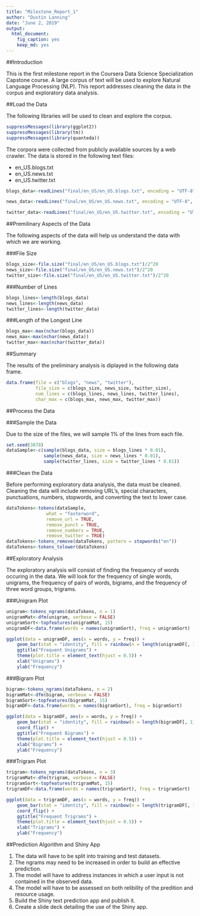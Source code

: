 ---
title: "Milestone_Report_1"
author: "Dustin Lanning"
date: "June 2, 2019"
output: 
  html_document: 
    fig_caption: yes
    keep_md: yes
---

##Introduction

This is the first milestone report in the Coursera Data Science Specialization Capstone course. A large corpus of text will be used to explore Natural Language Processing (NLP). This report addresses cleaning the data in the corpus and exploratory data analysis.

##Load the Data

The following libraries will be used to clean and explore the corpus.

```{r}
suppressMessages(library(ggplot2))
suppressMessages(library(tm))
suppressMessages(library(quanteda))
```

The corpora were collected from publicly available sources by a web crawler. The data is stored in the following text files:

* en_US.blogs.txt
* en_US.news.txt
* en_US.twitter.txt

```{r}
blogs_data<-readLines("final/en_US/en_US.blogs.txt", encoding = "UTF-8", skipNul = TRUE)

news_data<-readLines("final/en_US/en_US.news.txt", encoding = "UTF-8", skipNul = TRUE, warn = FALSE)

twitter_data<-readLines("final/en_US/en_US.twitter.txt", encoding = "UTF-8", skipNul = TRUE)
```

##Premilinary Aspects of the Data

The following aspects of the data will help us understand the data with which we are working.

###File Size

```{r}
blogs_size<-file.size("final/en_US/en_US.blogs.txt")/2^20
news_size<-file.size("final/en_US/en_US.news.txt")/2^20
twitter_size<-file.size("final/en_US/en_US.twitter.txt")/2^20
```

###Number of Lines

```{r}
blogs_lines<-length(blogs_data)
news_lines<-length(news_data)
twitter_lines<-length(twitter_data)
```

###Length of the Longest Line

```{r}
blogs_max<-max(nchar(blogs_data))
news_max<-max(nchar(news_data))
twitter_max<-max(nchar(twitter_data))
```

##Summary

The results of the preliminary analysis is diplayed in the following data frame.

```{r}
data.frame(file = c("blogs", "news", "twitter"),
           file_size = c(blogs_size, news_size, twitter_size),
           num_lines = c(blogs_lines, news_lines, twitter_lines),
           char_max = c(blogs_max, news_max, twitter_max))
```

##Process the Data

###Sample the Data

Due to the size of the files, we will sample 1% of the lines from each file.

```{r}
set.seed(3878)
dataSample<-c(sample(blogs_data, size = blogs_lines * 0.01),
              sample(news_data, size = news_lines * 0.01),
              sample(twitter_lines, size = twitter_lines * 0.01))
```

###Clean the Data

Before performing exploratory data analysis, the data must be cleaned. Cleaning the data will include removing URL's, special characters, punctuations, numbers, stopwords, and converting the text to lower case.

```{r}
dataTokens<-tokens(dataSample,
               what = "fasterword",
               remove_url = TRUE,
               remove_punct = TRUE,
               remove_numbers = TRUE,
               remove_twitter = TRUE)
dataTokens<-tokens_remove(dataTokens, pattern = stopwords("en"))
dataTokens<-tokens_tolower(dataTokens)
```

##Exploratory Analysis

The exploratory analysis will consist of finding the frequency of words occuring in the data. We will look for the frequency of single words, unigrams, the frequency of pairs of words, bigrams, and the frequency of three word groups, trigrams.

###Unigram Plot

```{r}
unigram<-tokens_ngrams(dataTokens, n = 1)
unigramMat<-dfm(unigram, verbose = FALSE)
unigramSort<-topfeatures(unigramMat, 15)
unigramDF<-data.frame(words = names(unigramSort), freq = unigramSort)

ggplot(data = unigramDF, aes(x = words, y = freq)) +
    geom_bar(stat = "identity", fill = rainbow(n = length(unigramDF[, 1]))) +
    ggtitle("Frequent Unigrams") +
    theme(plot.title = element_text(hjust = 0.5)) +
    xlab("Unigrams") +
    ylab("Frequency")
```

###Bigram Plot

```{r}
bigram<-tokens_ngrams(dataTokens, n = 2)
bigramMat<-dfm(bigram, verbose = FALSE)
bigramSort<-topfeatures(bigramMat, 15)
bigramDF<-data.frame(words = names(bigramSort), freq = bigramSort)

ggplot(data = bigramDF, aes(x = words, y = freq)) +
    geom_bar(stat = "identity", fill = rainbow(n = length(bigramDF[, 1]))) +
    coord_flip() +
    ggtitle("Frequent Bigrams") +
    theme(plot.title = element_text(hjust = 0.5)) +
    xlab("Bigrams") +
    ylab("Frequency")
```

###Trigram Plot

```{r}
trigram<-tokens_ngrams(dataTokens, n = 3)
trigramMat<-dfm(trigram, verbose = FALSE)
trigramSort<-topfeatures(trigramMat, 15)
trigramDF<-data.frame(words = names(trigramSort), freq = trigramSort)

ggplot(data = trigramDF, aes(x = words, y = freq)) +
    geom_bar(stat = "identity", fill = rainbow(n = length(trigramDF[, 1]))) +
    coord_flip() +
    ggtitle("Frequent Trigrams") +
    theme(plot.title = element_text(hjust = 0.5)) +
    xlab("Trigrams") +
    ylab("Frequency")
```

##Prediction Algorithm and Shiny App

1. The data will have to be split into training and test datasets.
2. The ngrams may need to be increased in order to build an effective prediction.
3. The model will have to address instances in which a user input is not contained in the observed data.
4. The model will have to be assessed on both relibility of the predition and resource usage.
5. Build the Shiny text prediction app and publish it.
6. Create a slide deck detailing the use of the Shiny app.